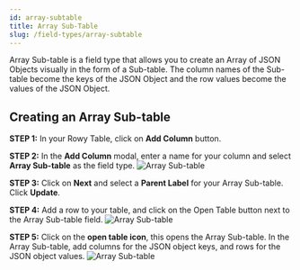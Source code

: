 ```yaml
---
id: array-subtable
title: Array Sub-Table
slug: /field-types/array-subtable
---
```



Array Sub-table is a field type that allows you to create an Array of JSON Objects visually in the form of a Sub-table. The column names of the Sub-table become the keys of the JSON Object and the row values become the values of the JSON Object.

## Creating an Array Sub-table

**STEP 1:** In your Rowy Table, click on **Add Column** button.

**STEP 2:** In the **Add Column** modal, enter a name for your column and select **Array Sub-table** as the field type.
<img src={arraySubtable1} alt="Array Sub-table" />

**STEP 3:** Click on **Next** and select a **Parent Label** for your Array Sub-table. Click **Update**.

**STEP 4:** Add a row to your table, and click on the Open Table button next to the Array Sub-table field.
<img src={arraySubtable2} alt="Array Sub-table" />

**STEP 5:** Click on the **open table icon**, this opens the Array Sub-table. In the Array Sub-table, add columns for the JSON object keys, and rows for the JSON object values.
<img src={arraySubtable3} alt="Array Sub-table" />